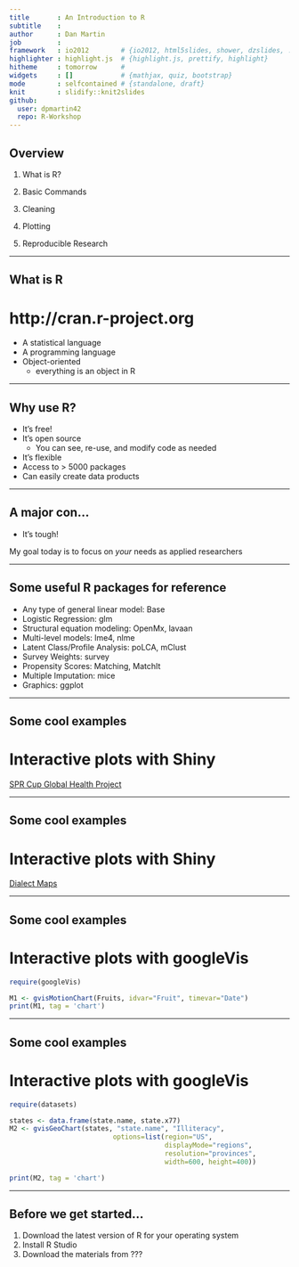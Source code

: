 ```yaml
---
title       : An Introduction to R
subtitle    : 
author      : Dan Martin
job         : 
framework   : io2012        # {io2012, html5slides, shower, dzslides, ...}
highlighter : highlight.js  # {highlight.js, prettify, highlight}
hitheme     : tomorrow      # 
widgets     : []            # {mathjax, quiz, bootstrap}
mode        : selfcontained # {standalone, draft}
knit        : slidify::knit2slides
github:
  user: dpmartin42
  repo: R-Workshop
---
```


## Overview

1. What is R?

2. Basic Commands

3. Cleaning

4. Plotting

5. Reproducible Research 

--- 

## What is R
# http://cran.r-project.org

* A statistical language
* A programming language
* Object-oriented
  * everything is an object in R

--- 

## Why use R?

* It's free!
* It's open source
  * You can see, re-use, and modify code as needed
* It's flexible
* Access to > 5000 packages
* Can easily create data products

--- 

## A major con...

* It's tough!

My goal today is to focus on *your* needs as applied researchers

--- 

## Some useful R packages for reference

* Any type of general linear model: Base
* Logistic Regression: glm
* Structural equation modeling: OpenMx, lavaan
* Multi-level models: lme4, nlme
* Latent Class/Profile Analysis: poLCA, mClust
* Survey Weights: survey
* Propensity Scores: Matching, MatchIt
* Multiple Imputation: mice
* Graphics: ggplot

--- 

## Some cool examples
# Interactive plots with Shiny

[SPR Cup Global Health Project](https://dpmartin42.shinyapps.io/App-1/)

--- 

## Some cool examples
# Interactive plots with Shiny

[Dialect Maps](http://spark.rstudio.com/jkatz/SurveyMaps/)

--- 

## Some cool examples
# Interactive plots with googleVis

```r

require(googleVis)

M1 <- gvisMotionChart(Fruits, idvar="Fruit", timevar="Date")
print(M1, tag = 'chart')

```

---

## Some cool examples
# Interactive plots with googleVis

```r

require(datasets)

states <- data.frame(state.name, state.x77)
M2 <- gvisGeoChart(states, "state.name", "Illiteracy",
                          options=list(region="US", 
                                       displayMode="regions", 
                                       resolution="provinces",
                                       width=600, height=400))

print(M2, tag = 'chart')

```

---

## Before we get started...

1. Download the latest version of R for your operating system
2. Install R Studio
3. Download the materials from ???



